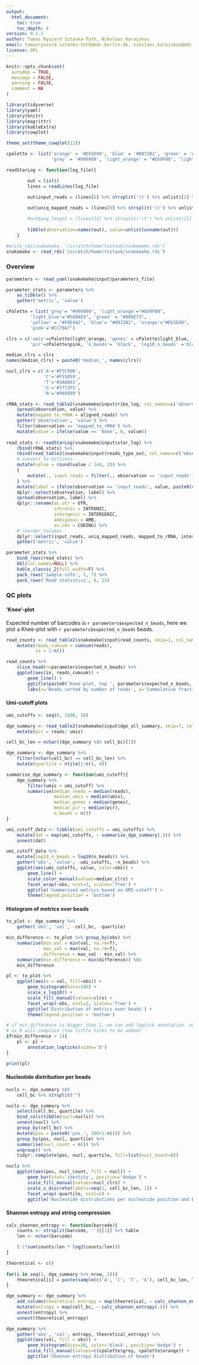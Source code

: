 ```yaml
---
output:
  html_document:
    toc: true
    toc_depth: 4
version: 0.1.1
author: Tamas Ryszard Sztanka-Toth, Nikolaos Karaiskos
email: tamasryszard.sztanka-toth@mdc-berlin.de, nikolaos.karaiskos@mdc.berlin.de
license: GPL
---
```


```r
knitr::opts_chunk$set(
  autodep = TRUE,
  message = FALSE,
  warning = FALSE,
  comment = NA
)
```

```r
library(tidyverse)
library(yaml)
library(knitr)
library(magrittr)
library(kableExtra)
library(cowplot)

theme_set(theme_cowplot(12))

cpalette <- list('orange' = '#D55E00', 'blue' = '#0072B2', 'green' = '#009E73', 'black' = '#000000', 'yellow' = '#F0E442', 
				 'grey' = '#999999', 'light_orange' = "#E69F00", 'light_blue' = "#56B4E9")

readStarLog <- function(log_file){

		out = list()
		lines = readLines(log_file)
	
		out$input_reads = (lines[6] %>% strsplit('\t') %>% unlist)[2] %>% as.integer

		out$uniq_mapped_reads = (lines[9] %>% strsplit('\t') %>% unlist)[2] %>% as.integer

		#out$avg_length = (lines[11] %>% strsplit('\t') %>% unlist)[2] %>% as.numeric
		
        tibble(observation=names(out), value=unlist(unname(out)))
	}
```

```r
#write_rds(snakemake, '/scratch/home/tsztank/snakemake.rds')
snakemake <- read_rds('/scratch/home/tsztank/snakemake.rds')
```

### Overview

```r
parameters <- read_yaml(snakemake@input$parameters_file)

parameter_stats <- parameters %>%
    as_tibble() %>%
    gather('metric', 'value')

cPalette = list('grey'= "#999999", 'light_orange'="#E69F00",
         'light_blue'="#56B4E9", 'green' = "#009E73",
         'yellow' = "#F0E442", 'blue'= "#0072B2", 'orange'="#D55E00",
         'pink'="#CC79A7")

clrs = c('umis'=cPalette$light_orange, 'genes' = cPalette$light_blue, 'reads'=cPalette$green,
         'pcr'=cPalette$pink, 'n_beads'= 'black', 'log10_n_beads' ='black')

median_clrs = clrs
names(median_clrs) = paste0('median_', names(clrs))

nucl_clrs = c('A'='#F5C900',
              'C'='#F55D59',
              'T'='#3AA861',
              'G'='#7772F5',
              'N'='#999999')
```

```r
rRNA_stats <- read_table2(snakemake@input$ribo_log, col_names=c('observation', 'value')) %>%
    spread(observation, value) %>%
    mutate(mapped_to_rRNA = aligned_reads) %>%
    gather('observation', 'value') %>%
    filter(observation == 'mapped_to_rRNA') %>%
    mutate(value = ifelse(value == 'None', 0, value))
 
read_stats <- readStarLog(snakemake@input$star_log) %>%
    rbind(rRNA_stats) %>%
    rbind(read_table2(snakemake@input$reads_type_out, col_names=c('observation', 'value'))) %>%
    # convert to millions
    mutate(value = round(value / 1e6, 2)) %>%
    {
        mutate(., input_reads = filter(., observation == 'input_reads')$value)
    } %>%
    mutate(label = ifelse(observation == 'input_reads', value, paste0(value, ' (', round(value/input_reads*100, 1), '%)'))) %>%
    dplyr::select(observation, label) %>%
    spread(observation, label) %>%
    dplyr::rename(as.utr = UTR,
                  intronic = INTRONIC,
                  intergenic = INTERGENIC,
                  ambiguous = AMB,
                  as.cds = CODING) %>%
    # reorder columns
    dplyr::select(input_reads, uniq_mapped_reads, mapped_to_rRNA, intergenic, intronic, as.cds, ambiguous, as.utr) %>%
    gather('metric', 'value')

parameter_stats %>%
    bind_rows(read_stats) %>%
    kbl(col.names=NULL) %>%
    kable_classic_2(full_width=F) %>%
    pack_rows('Sample info', 1, 7) %>%
    pack_rows('Read statistics', 8, 15)
```

### QC plots

#### 'Knee'-plot

Expected number of barcodes is `r parameters$expected_n_beads`, here we plot a Knee-plot with `r parameters$expected_n_beads` beads.

```r
read_counts <- read_table2(snakemake@input$read_counts, skip=1, col_names=c('reads', 'cell_bc')) %>%
    mutate(reads_cumsum = cumsum(reads),
           ix = 1:n())

read_counts %>%
    slice_head(n=parameters$expected_n_beads) %>%
    ggplot(aes(ix, reads_cumsum)) +
        geom_line() +
        ggtitle(paste0('Knee-plot, top ', parameters$expected_n_beads, ' beads')) +
        labs(x='Beads sorted by number of reads', y='Cummulative fraction of reads')
```

#### Umi-cutoff plots

```r
umi_cutoffs <- seq(0, 1000, 10)

dge_summary <- read_table2(snakemake@input$dge_all_summary, skip=7, col_names = c('cell_bc', 'reads', 'umis', 'genes')) %>%
    mutate(pcr = reads/ umis)

cell_bc_len = nchar((dge_summary %$% cell_bc)[1])

dge_summary <- dge_summary %>%
    filter(nchar(cell_bc) == cell_bc_len) %>%
    mutate(quartile = ntile(1:n(), 4))

summarise_dge_summary <- function(umi_cutoff){
    dge_summary %>%
        filter(umis > umi_cutoff) %>%
        summarise(median_reads = median(reads),
                  median_umis = median(umis),
                  median_genes = median(genes),
                  median_pcr = median(pcr),
                  n_beads = n())
}

umi_cutoff_data <- tibble(umi_cutoffs = umi_cutoffs) %>%
    mutate(dat = map(umi_cutoffs, ~ summarise_dge_summary(.))) %>%
    unnest(dat)

umi_cutoff_data %>%
    mutate(log10_n_beads = log10(n_beads)) %>%
    gather('obs', 'value', -umi_cutoffs, -n_beads) %>%
    ggplot(aes(umi_cutoffs, value, color=obs)) +
        geom_line() +
        scale_color_manual(values=median_clrs) +
        facet_wrap(~obs, ncol=3, scales='free') +
        ggtitle('Summarised metrics based on UMI-cutoff') + 
        theme(legend.position = 'bottom')
```

#### Histogram of metrics over beads

```r
to_plot <- dge_summary %>%
    gather('obs', 'val', -cell_bc, -quartile)

min_difference <- to_plot %>% group_by(obs) %>%
    summarise(min_val = min(val, na.rm=T),
              max_val = max(val, na.rm=T),
              difference = max_val - min_val) %>%
    summarise(min_difference = min(difference)) %$%
    min_difference

pl <- to_plot %>%
    ggplot(aes(x = val, fill=obs)) +
        geom_histogram(bins=100) +
        scale_x_log10() +
        scale_fill_manual(values=clrs) +
        facet_wrap(~obs, ncol=2, scales='free') +
        ggtitle('Distribution of metrics over beads') +
        theme(legend.position = 'bottom')

# if min_difference is bigger than 1, we can add logtick annotation. otherwise we cant,
# as R will complain (too little ticks to be added)
if(min_difference > 1){
    pl <- pl + 
        annotation_logticks(sides='b')
}

print(pl)
```

#### Nucleotide distribution per beads

```r
nucls <- dge_summary %$%
    cell_bc %>% strsplit("")

nucls <- dge_summary %>%
    select(cell_bc, quartile) %>%
    bind_cols(tibble(nucl=nucls)) %>%
    unnest(nucl) %>%
    group_by(cell_bc) %>%
    mutate(pos = paste0('pos_', 100+1:n())) %>%
    group_by(pos, nucl, quartile) %>%
    summarise(nucl_count = n()) %>%
    ungroup() %>%
    tidyr::complete(pos, nucl, quartile, fill=list(nucl_count=0))

nucls %>%
    ggplot(aes(pos, nucl_count, fill = nucl)) +
        geom_bar(stat='identity', position='dodge') +
        scale_fill_manual(values=nucl_clrs) +
        scale_x_discrete(labels=seq(1, cell_bc_len, 1)) +
        facet_wrap(~quartile, ncol=2) +
        ggtitle('Nucleotide distributions per nucleotide position and bead quartile')
```

#### Shannon entropy and string compression

```r
calc_shannon_entropy <- function(barcode){
    counts <- strsplit(barcode, '')[[1]] %>% table
    len <- nchar(barcode) 

    (-1*sum(counts/len * log2(counts/len)))
}

theoretical <- c()
    
for(i in seq(1, dge_summary %>% nrow, 1)){
    theoretical[i] = paste(sample(c('A', 'C', 'T', 'G'), cell_bc_len, T), collapse='')
}

dge_summary <- dge_summary %>%
    add_column(theoretical_entropy = map(theoretical, ~ calc_shannon_entropy(.))) %>%
    mutate(entropy = map(cell_bc, ~ calc_shannon_entropy(.))) %>%
    unnest(entropy) %>%
    unnest(theoretical_entropy)

```

```r
dge_summary %>%
    gather('obs', 'val', entropy, theoretical_entropy) %>%
    ggplot(aes(val, fill = obs)) +
        geom_histogram(bins=20, color='black', position='dodge') +
        scale_fill_manual(values=c(cpalette$grey, cpalette$orange)) +
        ggtitle('Shannon entropy distribution of beads')
```

